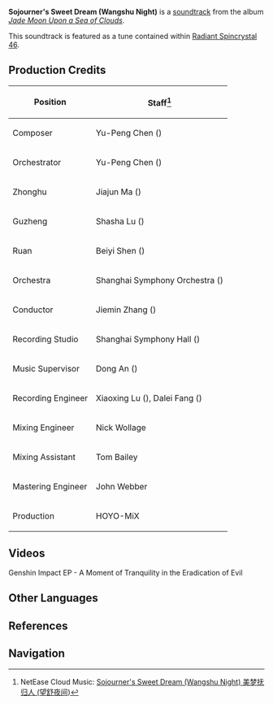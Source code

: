 {{Soundtrack Infobox
|title          = Sojourner's Sweet Dream
|image          = Jade Moon Upon a Sea of Clouds.png
|album          = Jade Moon Upon a Sea of Clouds
|disc           = 1
|number         = 12
|featured       =
|featured2      =
|featured3      =
|featured_disc  =
|featured_disc2 =
|featured_disc3 =
|youtube_id     = t1O7LpOTBfM
|youtube_time   = 1134
|spotify_id     = 2vnMoSwZ4m5T2h5cEG19Tl
|played_in      = Wangshu Inn
|during         = [[Wangshu Inn]] (Night)
|domain         =
|previous       = Cozy Leisure Time (Wangshu Daytime)
|next           = Winding River
}}
'''Sojourner's Sweet Dream (Wangshu Night)''' is a [[soundtrack]] from the album ''[[Jade Moon Upon a Sea of Clouds]]''.

This soundtrack is featured as a tune contained within [[Radiant Spincrystal 46]].

==Production Credits==
{| class="wikitable" style="text-align:left; height:0.5em"
! Position
! Staff<ref>NetEase Cloud Music: [https://music.163.com/#/song?id=1492275680 Sojourner's Sweet Dream (Wangshu Night) 美梦抚归人 (望舒夜间)]</ref>
|-
! Composer
| Yu-Peng Chen ({{zh|陈致逸}})
|-
! Orchestrator
| Yu-Peng Chen ({{zh|陈致逸}})
|-
! Zhonghu
| Jiajun Ma ({{zh|马稼骏}})
|-
! Guzheng
| Shasha Lu ({{zh|陆莎莎}})
|-
! Ruan
| Beiyi Shen ({{zh|沈贝怡}})
|-
! Orchestra
| Shanghai Symphony Orchestra ({{zh|上海交响乐团}})
|-
! Conductor
| Jiemin Zhang ({{zh|张洁敏}})
|-
! Recording Studio
| Shanghai Symphony Hall ({{zh|上海交响乐团音乐厅}})
|-
! Music Supervisor
| Dong An ({{zh|安栋}})
|-
! Recording Engineer
| Xiaoxing Lu ({{zh|陆晓幸}}), Dalei Fang ({{zh|房大磊}})
|-
! Mixing Engineer
| Nick Wollage
|-
! Mixing Assistant
| Tom Bailey
|-
! Mastering Engineer
| John Webber
|-
! Production
| HOYO-MiX
|}

==Videos==
<gallery>
Genshin Impact EP - A Moment of Tranquility in the Eradication of Evil
</gallery>

==Other Languages==
{{Other Languages
|en      = Sojourner's Sweet Dream (Wangshu Night)
|zhs     = 美梦抚归人 (望舒夜间)
|zhs_rm  = Měimèng Fǔ Guīrén (Wàngshū Yèjiān)
|zht     = 美夢撫歸人(望舒夜間)
|zht_rm  = Měimèng Fǔ Guīrén (Wàngshū Yèjiān)
|zh_tl   = Sweet Dreams Comfort the Returning Soul (Wangshu Nighttime)
|ja      = 渡り者の甘い夢（望舒夜間）
|ja_rm   = Watari-mono no Amai Yume (Boujo Yakan){{Assumed}}
|ja_tl   = 
|ko      = Sojourner's Sweet Dream<ref name="RS">{{Ref/Item|Radiant Spincrystal 46|note=Korean, Spanish, French, Russian, Thai, Vietnamese, German, Indonesian, Portuguese, Turkish}}</ref>
|es      = Sojourner's Sweet Dream<ref name="RS" />
|fr      = Sojourner's Sweet Dream<ref name="RS" />
|ru      = Sojourner's Sweet Dream<ref name="RS" />
|th      = Sojourner's Sweet Dream<ref name="RS" />
|vi      = Giấc Mộng Vỗ Về<ref name="RS" />
|de      = Sojourner's Sweet Dream<ref name="RS" />
|id      = Sojourner's Sweet Dream<ref name="RS" />
|pt      = Sojourner's Sweet Dream<ref name="RS" />
|tr      = Sojourner's Sweet Dream<ref name="RS" />
|it      = 
}}

==References==
{{Reflist}}

==Navigation==
{{Soundtrack Navbox|Jade Moon Upon a Sea of Clouds}}